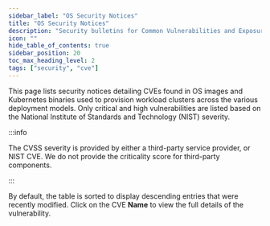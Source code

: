 ```yaml
---
sidebar_label: "OS Security Notices"
title: "OS Security Notices"
description: "Security bulletins for Common Vulnerabilities and Exposures (CVEs) related to Palette and Palette VerteX"
icon: ""
hide_table_of_contents: true
sidebar_position: 20
toc_max_heading_level: 2
tags: ["security", "cve"]
---
```


This page lists security notices detailing CVEs found in OS images and Kubernetes binaries used to provision workload
clusters across the various deployment models. Only critical and high vulnerabilities are listed based on the National
Institute of Standards and Technology (NIST) severity.

:::info

The CVSS severity is provided by either a third-party service provider, or NIST CVE. We do not provide the criticality
score for third-party components.

:::

By default, the table is sorted to display descending entries that were recently modified. Click on the CVE **Name** to
view the full details of the vulnerability.

<OsCveTable />
